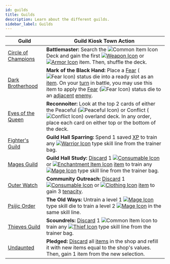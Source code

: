 ```yaml
---
id: guilds
title: Guilds
description: Learn about the different guilds.
sidebar_label: Guilds
---
```


| Guild                                                   | Guild Kiosk Town Action                                                                                                                                                                                                                                                                                                                                                                                                                                                                                |
| ------------------------------------------------------- | ------------------------------------------------------------------------------------------------------------------------------------------------------------------------------------------------------------------------------------------------------------------------------------------------------------------------------------------------------------------------------------------------------------------------------------------------------------------------------------------------------ |
| [Circle of Champions](/docs/guilds/circle-of-champions) | **Battlemaster:** Search the <img src="/icons/common-item.svg" alt="Common Item Icon" class="icon-svg" /> Deck and gain the first [<img src="/icons/weapon.svg" alt="Weapon Icon" class="icon-svg" />](/docs/adventurer/items/types/weapon) or [<img src="/icons/armor.svg" alt="Armor Icon" class="icon-svg" />](/docs/adventurer/items/types/armor) item. Then, shuffle the deck.                                                                                                                    |
| [Dark Brotherhood](/docs/guilds/dark-brotherhood)       | **Mark of the Black Hand:** Place a [Fear](/docs/battles/status-effects/fear) (<img src="/icons/fear.svg" alt="Fear Icon" class="icon-svg" />) status die into a ready slot as an [item](/docs/adventurer/items). On your [turn](/docs/glossary/turn) in battle, you may use this item to apply the [Fear](/docs/battles/status-effects/fear) (<img src="/icons/fear.svg" alt="Fear Icon" class="icon-svg" />) status die to an [adjacent](/docs/glossary/adjacent) [enemy](/docs/glossary/enemy).     |
| [Eyes of the Queen](/docs/guilds/eyes-of-the-queen)     | **Reconnoiter:** Look at the top 2 cards of either the Peaceful (<img src="/icons/peaceful.svg" alt="Peaceful Icon" class="icon-svg" />) or Conflict (<img src="/icons/conflict.svg" alt="Conflict Icon" class="icon-svg" />) overland deck. In any order, place each card on either top or the bottom of the deck.                                                                                                                                                                                    |
| [Fighter's Guild](/docs/guilds/fighters-guild)          | **Guild Hall Sparring:** Spend 1 saved [XP](/docs/glossary/xp) to train any [<img src="/icons/warrior.svg" alt="Warrior Icon" class="icon-svg" />](/docs/adventurer/skill-lines/warrior) type skill line from the trainer bag.                                                                                                                                                                                                                                                                         |
| [Mages Guild](/docs/guilds/mages-guild)                 | **Guild Hall Study:** [Discard](/docs/glossary/discard) 1 [<img src="/icons/consumable.svg" alt="Consumable Icon" class="icon-svg" />](/docs/adventurer/items/types/consumable) or [<img src="/icons/enchantment.svg" alt="Enchantment Item Icon" class="icon-svg" />](/docs/adventurer/items/types/enchantment) [item](/docs/adventurer/items) to train any [<img src="/icons/mage.svg" alt="Mage Icon" class="icon-svg" />](/docs/adventurer/skill-lines/mage) type skill line from the trainer bag. |
| [Outer Watch](/docs/guilds/outer-watch)                 | **Community Outreach:** [Discard](/docs/glossary/discard) 1 [<img src="/icons/consumable.svg" alt="Consumable Icon" class="icon-svg" />](/docs/adventurer/items/types/consumable) or [<img src="/icons/clothing.svg" alt="Clothing Icon" class="icon-svg" />](/docs/adventurer/items/types/clothing) [item](/docs/adventurer/items) to gain 3 [tenacity](/docs/glossary/tenacity).                                                                                                                     |
| [Psijic Order](/docs/guilds/psijic-order)               | **The Old Ways:** Untrain a level 1 [<img src="/icons/mage.svg" alt="Mage Icon" class="icon-svg" />](/docs/adventurer/skill-lines/mage) type skill die to train a level 2 [<img src="/icons/mage.svg" alt="Mage Icon" class="icon-svg" />](/docs/adventurer/skill-lines/mage) in the same skill line.                                                                                                                                                                                                  |
| [Thieves Guild](/docs/guilds/thieves-guild)             | **Scoundrels:** [Discard](/docs/glossary/discard) 1 <img src="/icons/common-item.svg" alt="Common Item Icon" class="icon-svg" /> to train any [<img src="/icons/thief.svg" alt="Thief Icon" class="icon-svg" />](/docs/adventurer/skill-lines/thief) type skill line from the trainer bag.                                                                                                                                                                                                             |
| [Undaunted](/docs/guilds/undaunted)                     | **Pledged:** [Discard](/docs/glossary/discard) all [items](/docs/adventurer/items) in the shop and refill it with new items equal to the shop's values. Then, gain 1 item from the new selection.                                                                                                                                                                                                                                                                                                      |

